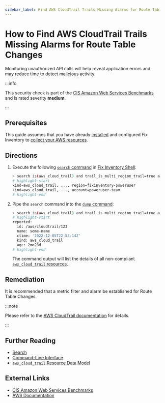 ```yaml
---
sidebar_label: Find AWS CloudTrail Trails Missing Alarms for Route Table Changes
---
```


# How to Find AWS CloudTrail Trails Missing Alarms for Route Table Changes

Monitoring unauthorized API calls will help reveal application errors and may reduce time to detect malicious activity.

:::info

This security check is part of the [CIS Amazon Web Services Benchmarks](https://cisecurity.org/benchmark/amazon_web_services) and is rated severity **medium**.

:::

## Prerequisites

This guide assumes that you have already [installed](../../../getting-started/install/index.mdx) and configured Fix Inventory to [collect your AWS resources](../../../how-to-guides/data-sources/collect-aws-resource-data.mdx).

## Directions

1. Execute the following [`search` command](../../../reference/cli/search.mdx) in [Fix Inventory Shell](../../../reference/components/shell.mdx):

   ```bash
   > search is(aws_cloud_trail) and trail_is_multi_region_trail=true and trail_status.is_logging=true with(empty, --> is(aws_cloudwatch_log_group) with(any, --> is(aws_cloudwatch_metric_filter) and filter_pattern~"\s*\$\.eventName\s*=\s*CreateRoute.+\$\.eventName\s*=\s*CreateRouteTable.+\$\.eventName\s*=\s*ReplaceRoute.+\$\.eventName\s*=\s*ReplaceRouteTableAssociation.+\$\.eventName\s*=\s*DeleteRouteTable.+\$\.eventName\s*=\s*DeleteRoute.+\$\.eventName\s*=\s*DisassociateRouteTable"))
   # highlight-start
   ​kind=aws_cloud_trail, ..., region=fixinventory-poweruser
   ​kind=aws_cloud_trail, ..., account=poweruser-team
   # highlight-end
   ```

2. Pipe the `search` command into the [`dump` command](../../../reference/cli/dump.mdx):

   ```bash
   > search is(aws_cloud_trail) and trail_is_multi_region_trail=true and trail_status.is_logging=true with(empty, --> is(aws_cloudwatch_log_group) with(any, --> is(aws_cloudwatch_metric_filter) and filter_pattern~"\s*\$\.eventName\s*=\s*CreateRoute.+\$\.eventName\s*=\s*CreateRouteTable.+\$\.eventName\s*=\s*ReplaceRoute.+\$\.eventName\s*=\s*ReplaceRouteTableAssociation.+\$\.eventName\s*=\s*DeleteRouteTable.+\$\.eventName\s*=\s*DeleteRoute.+\$\.eventName\s*=\s*DisassociateRouteTable")) | dump
   # highlight-start
   ​reported:
   ​  id: /aws/cloudtrail/123
   ​  name: some-name
   ​  ctime: '2022-12-05T22:53:14Z'
   ​  kind: aws_cloud_trail
   ​  age: 2mo28d
   # highlight-end
   ```

   The command output will list the details of all non-compliant [`aws_cloud_trail` resources](../../../reference/unified-data-model/aws/cloudtrail/aws_cloud_trail.mdx).

## Remediation

It is recommended that a metric filter and alarm be established for Route Table Changes.

:::note

Please refer to the [AWS CloudTrail documentation](https://docs.aws.amazon.com/awscloudtrail/latest/userguide/cloudwatch-alarms-for-cloudtrail.html) for details.

:::

## Further Reading

- [Search](../../../reference/search/index.mdx)
- [Command-Line Interface](../../../reference/cli/index.mdx)
- [`aws_cloud_trail` Resource Data Model](../../../reference/unified-data-model/aws/cloudtrail/aws_cloud_trail.mdx)

## External Links

- [CIS Amazon Web Services Benchmarks](https://cisecurity.org/benchmark/amazon_web_services)
- [AWS Documentation](https://docs.aws.amazon.com/awscloudtrail/latest/userguide/cloudwatch-alarms-for-cloudtrail.html)
